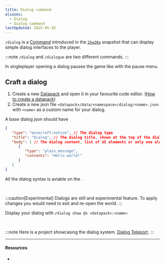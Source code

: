 ```yaml
---
title: Dialog command
aliases:
  - Dialog
  - Dialog command
lastUpdated: 2025-05-26
---
```




`/dialog` is a [Command](/commands) introduced in the [`25w20a`](/25w20a) snapshot that can display simple dialog interfaces to the player.

:::note
`/dialog` and `/dialogue` are two different commands. <Wiki path="w/Commands/dialogue" name="Dialogue" /> 
:::

In singleplayer opening a dialog pauses the game like with the pause menu.

## Craft a dialog

<Steps>

1. Create a new [Datapack](/datapack) and open it in your favourite code editor. ([How to create a datapack](/craftdatapack))
2. Create a new json file `<datapack>/data/<namespace>/dialog/<name>.json` with `<name>` as a custom name for your dialog.

</Steps>

A base dialog json should have
```json
{
   "type": "minecraft:notice", // The dialog type
   "title": "Dialog", // The dialog title, shown at the top of the dialog
   "body": [ // The dialog content, list of UI elements or only one element
      {
         "type": "plain_message",
         "contents": "Hello world!"
      }
   ] 
}
```

All the dialog syntax is aviable on the <Wiki path="w/Dialog" />.

<br />

:::caution[Experimental]
Dialogs are still and experimental feature. To apply changes you would need to exit and re-open the world.
:::

Display your dialog with `/dialog show @s <datapack>:<name>`.

<Asset name="basedialog.webp" alt="Base dialog" />

<br />

:::note
Here is a project showcasing the dialog system. [Dialog Teleport](https://modrinth.com/datapack/dialog-teleport).
:::

---

#### Resources

- <Wiki path="w/Dialog" />

<Yb src="https://www.youtube.com/embed/wUpwt5V59JA" />
<Yb src="https://www.youtube.com/embed/okWD6kFrYok" />
